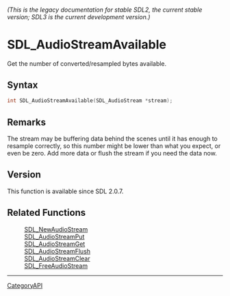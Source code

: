 ====== (This is the legacy documentation for stable SDL2, the current stable version; SDL3 is the current development version.) ======
= SDL_AudioStreamAvailable =

Get the number of converted/resampled bytes available.

== Syntax ==

<syntaxhighlight lang='c'>
int SDL_AudioStreamAvailable(SDL_AudioStream *stream);
</syntaxhighlight>

== Remarks ==

The stream may be buffering data behind the scenes until it has enough to
resample correctly, so this number might be lower than what you expect, or
even be zero. Add more data or flush the stream if you need the data now.

== Version ==

This function is available since SDL 2.0.7.

== Related Functions ==

:[[SDL_NewAudioStream]]
:[[SDL_AudioStreamPut]]
:[[SDL_AudioStreamGet]]
:[[SDL_AudioStreamFlush]]
:[[SDL_AudioStreamClear]]
:[[SDL_FreeAudioStream]]

----
[[CategoryAPI]]


